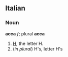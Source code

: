 ==Italian==
===Noun===
'''acca''' ''f''; plural '''acca'''

#[[H]], the letter H.
#(''in plural'') H's, letter H's